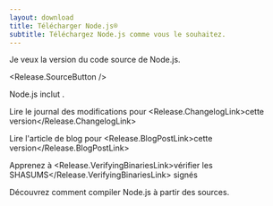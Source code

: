 ```yaml
---
layout: download
title: Télécharger Node.js®
subtitle: Téléchargez Node.js comme vous le souhaitez.
---
```


<section>
  Je veux la version <Release.VersionDropdown /> du code source de Node.js.

  <Release.SourceButton />
</section>

<section>
  Node.js inclut <Release.NpmLink />.

Lire le journal des modifications pour <Release.ChangelogLink>cette version</Release.ChangelogLink>

Lire l'article de blog pour <Release.BlogPostLink>cette version</Release.BlogPostLink>

Apprenez à <Release.VerifyingBinariesLink>vérifier les SHASUMS</Release.VerifyingBinariesLink> signés

Découvrez comment <LinkWithArrow href="https://github.com/nodejs/node/blob/main/BUILDING.md#building-nodejs-on-supported-platforms">compiler Node.js</LinkWithArrow> à partir des sources.

</section>
